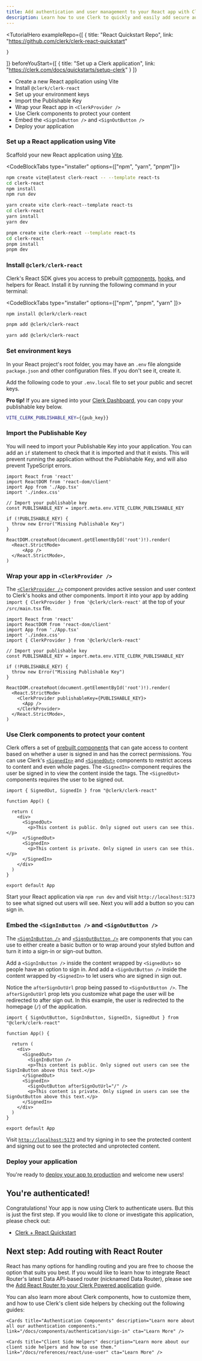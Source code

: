 ```yaml
---
title: Add authentication and user management to your React app with Clerk
description: Learn how to use Clerk to quickly and easily add secure authentication and user management to your React application.
---
```


<TutorialHero 
  exampleRepo={[ 
    {
      title: "React Quickstart Repo",
      link: "https://github.com/clerk/clerk-react-quickstart"
      
    }
  ]}
  beforeYouStart={[
    {
      title: "Set up a Clerk application",
      link: "https://clerk.com/docs/quickstarts/setup-clerk"
    }
  ]}
>
- Create a new React application using Vite
- Install `@clerk/clerk-react`
- Set up your environment keys
- Import the Publishable Key
- Wrap your React app in `<ClerkProvider />`
- Use Clerk components to protect your content
- Embed the `<SignInButton />` and `<SignOutButton />`
- Deploy your application
</TutorialHero>

<Steps>

### Set up a React application using Vite

Scaffold your new React application using [Vite](https://vitejs.dev/guide/#scaffolding-your-first-vite-project).

<CodeBlockTabs type="installer" options={["npm", "yarn", "pnpm"]}>
  ```bash filename="terminal"
  npm create vite@latest clerk-react -- --template react-ts
  cd clerk-react
  npm install
  npm run dev
  ```

  ```bash filename="terminal"
  yarn create vite clerk-react--template react-ts
  cd clerk-react
  yarn install
  yarn dev
  ```

  ```bash filename="terminal"
  pnpm create vite clerk-react --template react-ts
  cd clerk-react
  pnpm install
  pnpm dev
  ```

</CodeBlockTabs>


### Install `@clerk/clerk-react`

Clerk's React SDK gives you access to prebuilt [components](/docs/components/overview), [hooks](/docs/references/react/use-user), and helpers for React. Install it by running the following command in your terminal:

<CodeBlockTabs type="installer" options={["npm", "pnpm", "yarn" ]}>
  ```bash filename="terminal"
  npm install @clerk/clerk-react
  ```

  ```bash filename="terminal"
  pnpm add @clerk/clerk-react
  ```

  ```bash filename="terminal"
  yarn add @clerk/clerk-react
  ```
</CodeBlockTabs>

### Set environment keys

In your React project's root folder, you may have an `.env` file alongside `package.json` and other configuration files. If you don't see it, create it.

Add the following code to your `.env.local` file to set your public and secret keys.

**Pro tip!** If you are signed into your [Clerk Dashboard](https://dashboard.clerk.com/last-active?path=api-keys), you can copy your publishable key below.

<InjectKeys>

```sh filename=".env"
VITE_CLERK_PUBLISHABLE_KEY={{pub_key}}
```

</InjectKeys>

### Import the Publishable Key

You will need to import your Publishable Key into your application. You can add an `if` statement to check that it is imported and that it exists. This will prevent running the application without the Publishable Key, and will also prevent TypeScript errors.

```tsx filename="src/main.tsx" {6-7, 9-11}
import React from 'react'
import ReactDOM from 'react-dom/client'
import App from './App.tsx'
import './index.css'

// Import your publishable key
const PUBLISHABLE_KEY = import.meta.env.VITE_CLERK_PUBLISHABLE_KEY

if (!PUBLISHABLE_KEY) {
  throw new Error("Missing Publishable Key")
}

ReactDOM.createRoot(document.getElementById('root')!).render(
  <React.StrictMode>
      <App />
  </React.StrictMode>,
)
```


### Wrap your app in `<ClerkProvider />`

The [`<ClerkProvider />`](/docs/components/clerk-provider) component provides active session and user context to Clerk's hooks and other components. Import it into your app by adding `import { ClerkProvider } from '@clerk/clerk-react'` at the top of your `/src/main.tsx` file. 
```tsx filename="src/main.tsx" {5, 16, 18}
import React from 'react'
import ReactDOM from 'react-dom/client'
import App from './App.tsx'
import './index.css'
import { ClerkProvider } from '@clerk/clerk-react'

// Import your publishable key
const PUBLISHABLE_KEY = import.meta.env.VITE_CLERK_PUBLISHABLE_KEY

if (!PUBLISHABLE_KEY) {
  throw new Error("Missing Publishable Key")
}

ReactDOM.createRoot(document.getElementById('root')!).render(
  <React.StrictMode>
    <ClerkProvider publishableKey={PUBLISHABLE_KEY}>
      <App />
    </ClerkProvider>
  </React.StrictMode>,
)
```

### Use Clerk components to protect your content

Clerk offers a set of [prebuilt components](/docs/components/overview) that can gate access to content based on whether a user is signed in and has the correct permissions. You can use Clerk's [`<SignedIn>`](/docs/components/control/signed-in) and [`<SignedOut>`](/docs/components/control/signed-out) components to restrict access to content and even whole pages. The `<SignedIn>` component requires the user be signed in to view the content inside the tags. The `<SignedOut>` components requires the user to be signed out.

```tsx filename="src/App.tsx" {1, 7-12}
import { SignedOut, SignedIn } from "@clerk/clerk-react"

function App() {

  return (
    <div>
      <SignedOut>
        <p>This content is public. Only signed out users can see this.</p>
      </SignedOut>
      <SignedIn>
        <p>This content is private. Only signed in users can see this.</p>
      </SignedIn>
    </div>
  )
}

export default App
```

Start your React application via `npm run dev` and visit `http://localhost:5173` to see what signed out users will see. Next you will add a button so you can sign in.

### Embed the `<SignInButton />` and `<SignOutButton />`

The [`<SignInButton />`](/docs/components/unstyled/sign-in-button) and [`<SignOutButton />`](/docs/components/unstyled/sign-out-button) are components that you can use to either create a basic button or to wrap around your styled button and turn it into a sign-in or sign-out button.

Add a `<SignInButton />` inside the content wrapped by `<SignedOut>` so people have an option to sign in. And add a `<SignOutButton />` inside the content wrapped by `<SignedIn>` to let users who are signed in sign out. 

Notice the `afterSignOutUrl` prop being passed to `<SignOutButton />`. The `afterSignOutUrl` prop lets you customize what page the user will be redirected to after sign out. In this example, the user is redirected to the homepage (`/`) of the application.

```tsx filename="src/App.tsx" {1, 8, 12}
import { SignOutButton, SignInButton, SignedIn, SignedOut } from "@clerk/clerk-react"

function App() {

  return (
    <div>
      <SignedOut>
        <SignInButton />
        <p>This content is public. Only signed out users can see the SignInButton above this text.</p>
      </SignedOut>
      <SignedIn>
        <SignOutButton afterSignOutUrl="/" />
        <p>This content is private. Only signed in users can see the SignOutButton above this text.</p>
      </SignedIn>
    </div>
  )
}

export default App
```

Visit [`http://localhost:5173`](http://localhost:5173) and try signing in to see the protected content and signing out to see the protected and unprotected content.

### Deploy your application

You're ready to [deploy your app to production](/docs/deployments/overview) and welcome new users!
</Steps>

## You're authenticated!

Congratulations! Your app is now using Clerk to authenticate users. But this is just the first step. If you would like to clone or investigate this application, please check out:

* [Clerk + React Quickstart](https://github.com/clerk/clerk-react-quickstart)

## Next step: Add routing with React Router

React has many options for handling routing and you are free to choose the option that suits you best. If you would like to learn how to integrate React Router's latest Data API-based router (nicknamed Data Router), please see the [Add React Router to your Clerk Powered application](/docs/references/react/add-react-router) guide. 

You can also learn more about Clerk components, how to customize them, and how to use Clerk's client side helpers by checking out the following guides:

<div className="container mx-auto my-4">
  <div className="grid grid-cols-1 gap-6 md:grid-cols-2">
    <Cards title="Customization & Localization" description="Learn how to customize and localize the Clerk components." link="/docs/components/customization/overview" cta="Learn More" />

    <Cards title="Authentication Components" description="Learn more about all our authentication components." link="/docs/components/authentication/sign-in" cta="Learn More" />

    <Cards title="Client Side Helpers" description="Learn more about our client side helpers and how to use them." link="/docs/references/react/use-user" cta="Learn More" />
  </div>
</div>
